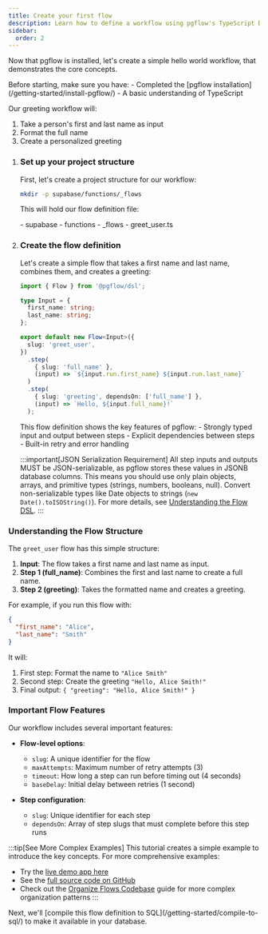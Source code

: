 ```yaml
---
title: Create your first flow
description: Learn how to define a workflow using pgflow's TypeScript DSL
sidebar:
  order: 2
---
```



Now that pgflow is installed, let's create a simple hello world workflow, that demonstrates the core concepts.

<Aside type="caution" title="Prerequisites">
Before starting, make sure you have:
- Completed the [pgflow installation](/getting-started/install-pgflow/)
- A basic understanding of TypeScript
</Aside>

Our greeting workflow will:
1. Take a person's first and last name as input
2. Format the full name
3. Create a personalized greeting

<Steps>

1. ### Set up your project structure

    First, let's create a project structure for our workflow:

    ```bash frame="none"
    mkdir -p supabase/functions/_flows
    ```

    This will hold our flow definition file:

    <FileTree>
    - supabase
      - functions
        - _flows
          - greet_user.ts
    </FileTree>

2. ### Create the flow definition

    Let's create a simple flow that takes a first name and last name, combines them, and creates a greeting:

    ```typescript title="supabase/functions/_flows/greet_user.ts"
    import { Flow } from '@pgflow/dsl';

    type Input = {
      first_name: string;
      last_name: string;
    };

    export default new Flow<Input>({
      slug: 'greet_user',
    })
      .step(
        { slug: 'full_name' },
        (input) => `${input.run.first_name} ${input.run.last_name}`
      )
      .step(
        { slug: 'greeting', dependsOn: ['full_name'] },
        (input) => `Hello, ${input.full_name}!`
      );
    ```

    <Aside>
    This flow definition shows the key features of pgflow:
    - Strongly typed input and output between steps
    - Explicit dependencies between steps
    - Built-in retry and error handling

    :::important[JSON Serialization Requirement]
    All step inputs and outputs MUST be JSON-serializable, as pgflow stores these values in JSONB database columns.
    This means you should use only plain objects, arrays, and primitive types (strings, numbers, booleans, null).
    Convert non-serializable types like Date objects to strings (`new Date().toISOString()`).
    For more details, see [Understanding the Flow DSL](/explanations/flow-dsl/#json-serialization-requirements).
    :::
    </Aside>

</Steps>

### Understanding the Flow Structure

The `greet_user` flow has this simple structure:

1. **Input**: The flow takes a first name and last name as input.
2. **Step 1 (full_name)**: Combines the first and last name to create a full name.
3. **Step 2 (greeting)**: Takes the formatted name and creates a greeting.

For example, if you run this flow with:
```json
{
  "first_name": "Alice",
  "last_name": "Smith"
}
```

It will:
1. First step: Format the name to `"Alice Smith"`
2. Second step: Create the greeting `"Hello, Alice Smith!"`
3. Final output: `{ "greeting": "Hello, Alice Smith!" }`

### Important Flow Features

Our workflow includes several important features:

- **Flow-level options**:
  - `slug`: A unique identifier for the flow
  - `maxAttempts`: Maximum number of retry attempts (3)
  - `timeout`: How long a step can run before timing out (4 seconds)
  - `baseDelay`: Initial delay between retries (1 second)

- **Step configuration**:
  - `slug`: Unique identifier for each step
  - `dependsOn`: Array of step slugs that must complete before this step runs

:::tip[See More Complex Examples]
This tutorial creates a simple example to introduce the key concepts. For more comprehensive examples:
- Try the [live demo app here](https://pgflow-demo.netlify.app/)
- See the [full source code on GitHub](https://github.com/pgflow-dev/pgflow/tree/main/examples/playground/supabase/functions)
- Check out the [Organize Flows Codebase](/how-to/organize-flows-codebase/) guide for more complex organization patterns
:::


<Aside>
Next, we'll [compile this flow definition to SQL](/getting-started/compile-to-sql/) to make it available in your database.
</Aside>
